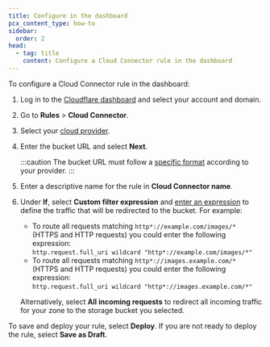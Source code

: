 ```yaml
---
title: Configure in the dashboard
pcx_content_type: how-to
sidebar:
  order: 2
head:
  - tag: title
    content: Configure a Cloud Connector rule in the dashboard
---
```


To configure a Cloud Connector rule in the dashboard:

1. Log in to the [Cloudflare dashboard](https://dash.cloudflare.com) and select your account and domain.

2. Go to **Rules** > **Cloud Connector**.

3. Select your [cloud provider](/rules/cloud-connector/providers/).

4. Enter the bucket URL and select **Next**.

   :::caution
   The bucket URL must follow a [specific format](/rules/cloud-connector/providers/) according to your provider.
   :::

5. Enter a descriptive name for the rule in **Cloud Connector name**.

6. Under **If**, select **Custom filter expression** and [enter an expression](/ruleset-engine/rules-language/expressions/edit-expressions/) to define the traffic that will be redirected to the bucket. For example:

   - To route all requests matching `http*://example.com/images/*` (HTTPS and HTTP requests) you could enter the following expression:<br/>
     `http.request.full_uri wildcard "http*://example.com/images/*"`
   - To route all requests matching `http*://images.example.com/*` (HTTPS and HTTP requests) you could enter the following expression:<br/>
     `http.request.full_uri wildcard "http*://images.example.com/*"`

   Alternatively, select **All incoming requests** to redirect all incoming traffic for your zone to the storage bucket you selected.

To save and deploy your rule, select **Deploy**. If you are not ready to deploy the rule, select **Save as Draft**.

